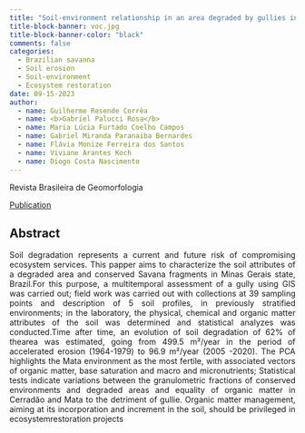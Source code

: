 ```yaml
---
title: "Soil-environment relationship in an area degraded by gullies in the Minas Gerais state, Brazil"
title-block-banner: voc.jpg
title-block-banner-color: "black"
comments: false
categories:
  - Brazilian savanna
  - Soil erosion
  - Soil-environment
  - Ecosystem restoration
date: 09-15-2023
author:
  - name: Guilherme Resende Corrêa
  - name: <b>Gabriel Palucci Rosa</b>
  - name: Maria Lúcia Furtado Coelho Campos
  - name: Gabriel Miranda Paranaiba Bernardes
  - name: Flávia Monize Ferreira dos Santos
  - name: Viviane Arantes Koch
  - name: Diogo Costa Nascimento
---
```


Revista Brasileira de Geomorfologia

```{=html}

<head>
    <meta charset="UTF-8">
    <meta name="viewport" content="width=device-width, initial-scale=1.0">
    <link href="https://cdn.jsdelivr.net/npm/bootstrap@5.3.0/dist/css/bootstrap.min.css" rel="stylesheet" integrity="sha384-ykDXAzs5wu0ZOv5k+udLh9wi+doaRnXQqM9INNIXHjg5aB6QCEXrOM8kqVOEbc4M" crossorigin="anonymous">
    <link href="https://cdn.jsdelivr.net/npm/bootstrap-icons@1.17.0/font/bootstrap-icons.css" rel="stylesheet">
    <title>Link com Ícone</title>
</head>
<body>

<!-- Link com Ícone e Estilo de Botão -->
<a href="https://doi.org/10.20502/rbg.v24i3.2384" class="btn btn-secondary text-capitalize" target="_blank">
    <i class="bi bi-file-richtext-fill me-1"></i> Publication
</a>

<!-- Scripts do Bootstrap (para o estilo) e Bootstrap Icons -->
<script src="https://cdn.jsdelivr.net/npm/bootstrap@5.3.0/dist/js/bootstrap.bundle.min.js" integrity="sha384-ZJJfbfDR1P7e6LqfymWd8FD5SOQsUt5a9L7eC5JR09v8O2tufhmD9L9Ljvp1G5s" crossorigin="anonymous"></script>
<script src="https://cdn.jsdelivr.net/npm/bootstrap-icons@1.17.0/dist/svg/bootstrap-icons.svg"></script>

</body>
```
## Abstract

```{=html}
    <style>
        body {
            text-align: justify; }
    </style>
<body>
    <p>Soil  degradation  represents  a  current  and  future  risk  of  compromising  ecosystem  services. This  papper  aims  to characterize  the  soil  attributes  of  a  degraded  area  and  conserved  Savana  fragments  in  Minas  Gerais  state,  Brazil.For  this purpose, a multitemporal assessment of a gully using GIS was carried out; field work was carried out with collections at 39 sampling  points  and  description  of  5  soil  profiles,  in  previously  stratified  environments;  in  the  laboratory,  the  physical, chemical and organic matter attributes of the soil was determined and statistical analyzes was conducted.Time after time, an evolution of soil degradation of 62% of thearea was estimated, going from 499.5 m²/year in the period of accelerated erosion (1964-1979) to 96.9 m²/year (2005 -2020). The PCA highlights the Mata environment as the most fertile, with associated vectors of   organic   matter,   base   saturation   and   macro   and   micronutrients;   Statistical   tests   indicate   variations   between   the granulometric fractions of conserved environments and degraded areas and equality of organic matter in Cerradão and Mata to  the  detriment  of  gullie.  Organic  matter  management,  aiming  at  its  incorporation  and  increment  in  the  soil,  should  be privileged in ecosystemrestoration projects
  </p>
</body>
```
